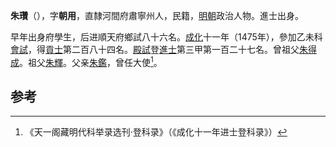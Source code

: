 '''朱瓚'''（{{bd|1447年||？}}），字'''朝用'''，直隸河間府肅寧州人，民籍，[[明朝|明朝]]政治人物。進士出身。

早年出身府學生，后进順天府鄉試八十六名。[[成化|成化]]十一年（1475年），參加乙未科[[會試|會試]]，得[[貢士|貢士]]第二百八十四名。[[殿試|殿試]]登[[進士|進士]]第三甲第一百二十七名。曾祖父[[朱得成|朱得成]]。祖父[[朱輝|朱輝]]。父亲[[朱鑑|朱鑑]]，曾任大使<ref>《天一阁藏明代科举录选刊·登科录》（《成化十一年进士登科录》）</ref>。

==参考==
{{reflist}}
{{明朝人物小作品}}
{{成化十一年乙未科殿試金榜}}